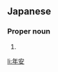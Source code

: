 ==Japanese==
{{ja-kanjitab|とし|やす|yomi=k}}

===Proper noun===
{{ja-pos|としやす|proper}}

# {{given name|male|lang=ja|sort=としやす}}

[[li:年安]]
